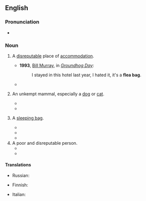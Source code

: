 {{also|fleabag}}
==English==

===Pronunciation===
* {{audio|en|En-au-flea bag.ogg|Audio (AU)}}

===Noun===
{{en-noun}}

# {{lb|en|slang}} A [[disreputable]] place of [[accommodation]].
#* '''1993''', [[w:Bill Murray|Bill Murray]], in ''[[w:Groundhog Day (film)|Groundhog Day]]'':
#*: I stayed in this hotel last year, I hated it, it's a '''flea bag'''.
#* {{quote-book|en|year=2010 |title=The Dwarf's Doubloons |author=Isaac Hallenberg |page= 63|ISBN=1450013848 |passage=It's not a '''flea bag''' or one of those two hour hotels with the girls coming and going.}}
# {{lb|en|slang|derogatory}} An unkempt mammal, especially a [[dog]] or [[cat]].
#* {{quote-book|en|year=2012|title=Daily Dose of Dogs (Aka Cats with Your Coffee) |author=Chrystal Parker |page=379 |ISBN=1469188554 |passage=I scooped this little '''flea bag''' up and headed to the bathroom. }}
#* {{quote-book|en|year=2012 |title=The Wizard of the Stove Pipe Mountains|author=Ewart R N Jowett |page= |ISBN=1469165821 |passage=The animal was far from being a 'mangy old '''flea-bag''''; and in fact had a nice glossy coat and was a well built cart horse.}}
# {{lb|en|slang}} A [[sleeping bag]].
#* {{quote-book|en|year=1979|title=Wheels Within Wheels|author=Dervla Murphy|page=223 |ISBN= |passage=I slept out in my '''flea-bag''' each night&mdash;the weather was almost too hot for long-disatnce cycling&mdash;and had unwound considerably by the time I reached Mainz.}}
#* {{quote-book|en|year=1997 |title=War Memoirs 1917-1919 |author=Wilfred R. Bion|page=179 |ISBN=1780499434 |passage=I pulled myself out of my '''flea-bag''' and reached for my clothes.}}
#* {{quote-book|en|year=2012 |title=The Dodger|author=Tim Carroll |page= |ISBN= |passage=Consuelo was so taken by Freyberg that she presented him with a Jaeger sleeping bag. On their last night of leave at Seymour Street, Flora entertained Eddie Marsh and Rupert Brooke to dinner with Johnny and Freyberg. When they had returned to camp, Johnny wrote to his mother that Freyberg was so pleased with the ''''flea bag'''' that he'd christened it 'Consuelo'.}}
# A poor and disreputable person.
#* {{quote-book|en|year=2003 |title=The Hidden Gift |author=Charles Merrill |page=5 |ISBN=059528549X |passage=He clearly had some of the spunk from the war left in him, for Tim always found the man addressing him as “'''flea bag''',” “scum” or “maggot.”}}
#* {{quote-book|en|year=2007 |title=The Queen's Tale: The Struggle for the Survival of Ireland |author=DJ Birmingham |page=124 |ISBN=1469101394 |passage=O'Kelly whispered hoarsely, “Speak, you wretched '''flea-bag'''.}}

====Translations====
{{trans-top|disreputable place of accommodation}}
* Russian: {{t+|ru|клопо́вник|m}}
{{trans-mid}}
{{trans-bottom}}

{{trans-top|(slang) dog}}
* Finnish: {{t|fi|kirppusäkki}}
{{trans-mid}}
* Italian: {{t|it|sacco di pulci|m}}
{{trans-bottom}}